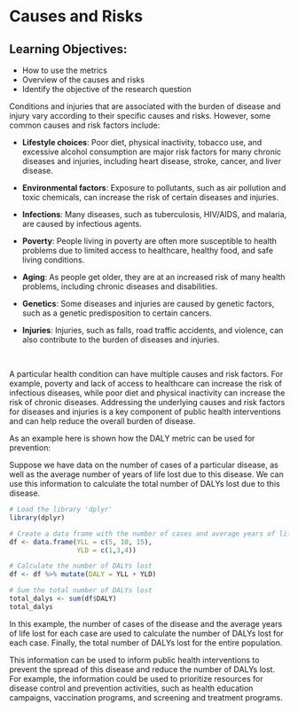 # Causes and Risks {#sec-01.3-Causes_and_Risks}


::: {.callout}
## Learning Objectives: 
- How to use the metrics
- Overview of the causes and risks
- Identify the objective of the research question
:::

Conditions and injuries that are associated with the burden of disease and injury vary according to their specific causes and risks. However, some common causes and risk factors include:

-   **Lifestyle choices**: Poor diet, physical inactivity, tobacco use, and excessive alcohol consumption are major risk factors for many chronic diseases and injuries, including heart disease, stroke, cancer, and liver disease.

-   **Environmental factors**: Exposure to pollutants, such as air pollution and toxic chemicals, can increase the risk of certain diseases and injuries.

-   **Infections**: Many diseases, such as tuberculosis, HIV/AIDS, and malaria, are caused by infectious agents.

-   **Poverty**: People living in poverty are often more susceptible to health problems due to limited access to healthcare, healthy food, and safe living conditions.

-   **Aging**: As people get older, they are at an increased risk of many health problems, including chronic diseases and disabilities.

-   **Genetics**: Some diseases and injuries are caused by genetic factors, such as a genetic predisposition to certain cancers.

-   **Injuries**: Injuries, such as falls, road traffic accidents, and violence, can also contribute to the burden of diseases and injuries.

\

A particular health condition can have multiple causes and risk factors. For example, poverty and lack of access to healthcare can increase the risk of infectious diseases, while poor diet and physical inactivity can increase the risk of chronic diseases. Addressing the underlying causes and risk factors for diseases and injuries is a key component of public health interventions and can help reduce the overall burden of disease.

As an example here is shown how the DALY metric can be used for prevention:

Suppose we have data on the number of cases of a particular disease, as well as the average number of years of life lost due to this disease. We can use this information to calculate the total number of DALYs lost due to this disease.

```r
# Load the library 'dplyr'
library(dplyr)

# Create a data frame with the number of cases and average years of life lost
df <- data.frame(YLL = c(5, 10, 15),
                 YLD = c(1,3,4))

# Calculate the number of DALYs lost
df <- df %>% mutate(DALY = YLL + YLD)

# Sum the total number of DALYs lost
total_dalys <- sum(df$DALY)
total_dalys
```

In this example, the number of cases of the disease and the average years of life lost for each case are used to calculate the number of DALYs lost for each case. Finally, the total number of DALYs lost for the entire population.

This information can be used to inform public health interventions to prevent the spread of this disease and reduce the number of DALYs lost. For example, the information could be used to prioritize resources for disease control and prevention activities, such as health education campaigns, vaccination programs, and screening and treatment programs.
